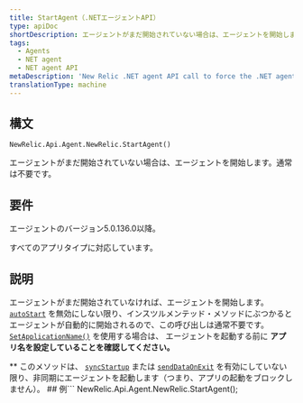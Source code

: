 ```yaml
---
title: StartAgent（.NETエージェントAPI）
type: apiDoc
shortDescription: エージェントがまだ開始されていない場合は、エージェントを開始します。通常は不要です。
tags:
  - Agents
  - NET agent
  - NET agent API
metaDescription: 'New Relic .NET agent API call to force the .NET agent to start, if it hasn''t been started already. Usually unnecessary, since the agent starts automatically.'
translationType: machine
---
```


## 構文

```
NewRelic.Api.Agent.NewRelic.StartAgent()
```

エージェントがまだ開始されていない場合は、エージェントを開始します。通常は不要です。

## 要件

エージェントのバージョン5.0.136.0以降。

すべてのアプリタイプに対応しています。

## 説明

エージェントがまだ開始されていなければ、エージェントを開始します。 [`autoStart`](/docs/agents/net-agent/installation-configuration/net-agent-configuration#service-autoStart) を無効にしない限り、インスツルメンテッド・メソッドにぶつかるとエージェントが自動的に開始されるので、この呼び出しは通常不要です。 [`SetApplicationName()`](/docs/agents/net-agent/net-agent-api/setapplicationname-net-agent) を使用する場合は、 エージェントを起動する前に **アプリ名を設定していることを確認してください。**

\*\*<Callout variant="tip">
このメソッドは、 [`syncStartup`](/docs/agents/net-agent/installation-configuration/net-agent-configuration#service-syncStartup) または [`sendDataOnExit`](/docs/agents/net-agent/installation-configuration/net-agent-configuration#service-sendDataOnExit) を有効にしていない限り、非同期にエージェントを起動します（つまり、アプリの起動をブロックしません）。
</Callout>## 例\`\`\`
NewRelic.Api.Agent.NewRelic.StartAgent();

```\*\*

```
